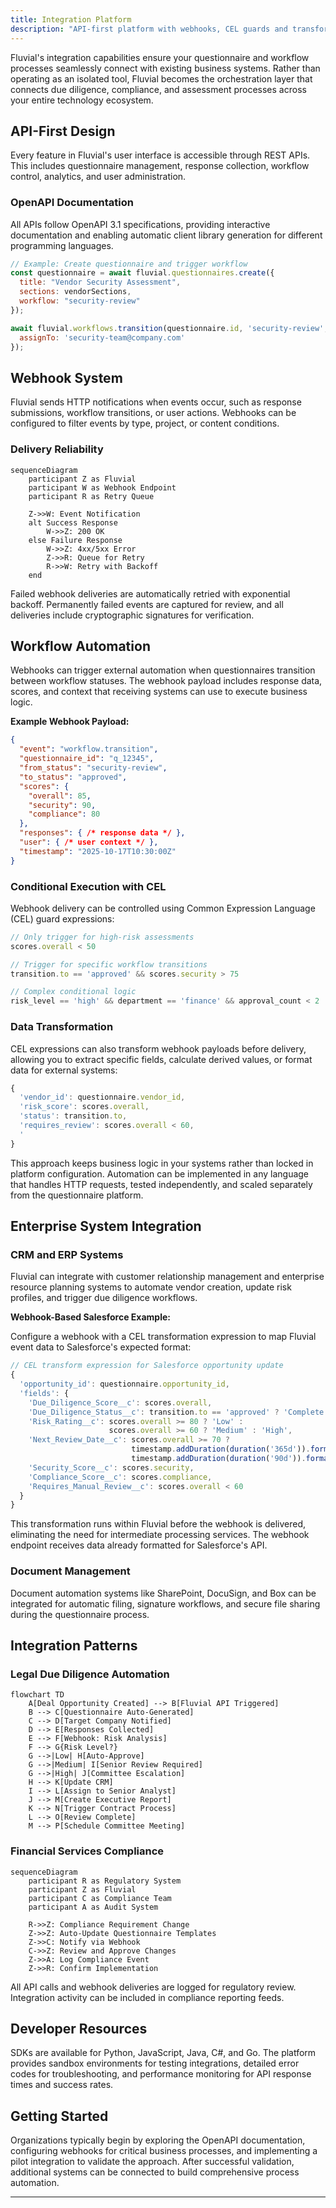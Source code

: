 ```yaml
---
title: Integration Platform
description: "API-first platform with webhooks, CEL guards and transforms, and enterprise integrations to automate questionnaires, workflows, and document processes."
---
```



<Callout type="tip" title="Why Integration Matters">
Fluvial's integration capabilities ensure your questionnaire and workflow processes seamlessly connect with existing business systems. Rather than operating as an isolated tool, Fluvial becomes the orchestration layer that connects due diligence, compliance, and assessment processes across your entire technology ecosystem.
</Callout>


## API-First Design

Every feature in Fluvial's user interface is accessible through REST APIs. This includes questionnaire management, response collection, workflow control, analytics, and user administration.

### OpenAPI Documentation

All APIs follow OpenAPI 3.1 specifications, providing interactive documentation and enabling automatic client library generation for different programming languages.

```javascript
// Example: Create questionnaire and trigger workflow
const questionnaire = await fluvial.questionnaires.create({
  title: "Vendor Security Assessment",
  sections: vendorSections,
  workflow: "security-review"
});

await fluvial.workflows.transition(questionnaire.id, 'security-review', {
  assignTo: 'security-team@company.com'
});
```

## Webhook System

Fluvial sends HTTP notifications when events occur, such as response submissions, workflow transitions, or user actions. Webhooks can be configured to filter events by type, project, or content conditions.

### Delivery Reliability

```mermaid
sequenceDiagram
    participant Z as Fluvial
    participant W as Webhook Endpoint
    participant R as Retry Queue
    
    Z->>W: Event Notification
    alt Success Response
        W->>Z: 200 OK
    else Failure Response
        W->>Z: 4xx/5xx Error
        Z->>R: Queue for Retry
        R->>W: Retry with Backoff
    end
```

Failed webhook deliveries are automatically retried with exponential backoff. Permanently failed events are captured for review, and all deliveries include cryptographic signatures for verification.

## Workflow Automation

Webhooks can trigger external automation when questionnaires transition between workflow statuses. The webhook payload includes response data, scores, and context that receiving systems can use to execute business logic.

**Example Webhook Payload:**
```json
{
  "event": "workflow.transition",
  "questionnaire_id": "q_12345",
  "from_status": "security-review",
  "to_status": "approved",
  "scores": {
    "overall": 85,
    "security": 90,
    "compliance": 80
  },
  "responses": { /* response data */ },
  "user": { /* user context */ },
  "timestamp": "2025-10-17T10:30:00Z"
}
```

### Conditional Execution with CEL

Webhook delivery can be controlled using Common Expression Language (CEL) guard expressions:

```javascript
// Only trigger for high-risk assessments
scores.overall < 50

// Trigger for specific workflow transitions
transition.to == 'approved' && scores.security > 75

// Complex conditional logic
risk_level == 'high' && department == 'finance' && approval_count < 2
```

### Data Transformation

CEL expressions can also transform webhook payloads before delivery, allowing you to extract specific fields, calculate derived values, or format data for external systems:

```javascript
{
  'vendor_id': questionnaire.vendor_id,
  'risk_score': scores.overall,
  'status': transition.to,
  'requires_review': scores.overall < 60,
  '
}
```

This approach keeps business logic in your systems rather than locked in platform configuration. Automation can be implemented in any language that handles HTTP requests, tested independently, and scaled separately from the questionnaire platform.

## Enterprise System Integration

### CRM and ERP Systems

Fluvial can integrate with customer relationship management and enterprise resource planning systems to automate vendor creation, update risk profiles, and trigger due diligence workflows.

**Webhook-Based Salesforce Example:**

Configure a webhook with a CEL transformation expression to map Fluvial event data to Salesforce's expected format:

```javascript
// CEL transform expression for Salesforce opportunity update
{
  'opportunity_id': questionnaire.opportunity_id,
  'fields': {
    'Due_Diligence_Score__c': scores.overall,
    'Due_Diligence_Status__c': transition.to == 'approved' ? 'Complete' : 'In Progress',
    'Risk_Rating__c': scores.overall >= 80 ? 'Low' : 
                      scores.overall >= 60 ? 'Medium' : 'High',
    'Next_Review_Date__c': scores.overall >= 70 ? 
                           timestamp.addDuration(duration('365d')).format('2006-01-02') :
                           timestamp.addDuration(duration('90d')).format('2006-01-02'),
    'Security_Score__c': scores.security,
    'Compliance_Score__c': scores.compliance,
    'Requires_Manual_Review__c': scores.overall < 60
  }
}
```

This transformation runs within Fluvial before the webhook is delivered, eliminating the need for intermediate processing services. The webhook endpoint receives data already formatted for Salesforce's API.

### Document Management

Document automation systems like SharePoint, DocuSign, and Box can be integrated for automatic filing, signature workflows, and secure file sharing during the questionnaire process.


## Integration Patterns

### Legal Due Diligence Automation

```mermaid
flowchart TD
    A[Deal Opportunity Created] --> B[Fluvial API Triggered]
    B --> C[Questionnaire Auto-Generated]
    C --> D[Target Company Notified]
    D --> E[Responses Collected]
    E --> F[Webhook: Risk Analysis]
    F --> G{Risk Level?}
    G -->|Low| H[Auto-Approve]
    G -->|Medium| I[Senior Review Required]
    G -->|High| J[Committee Escalation]
    H --> K[Update CRM]
    I --> L[Assign to Senior Analyst]
    J --> M[Create Executive Report]
    K --> N[Trigger Contract Process]
    L --> O[Review Complete]
    M --> P[Schedule Committee Meeting]
```

### Financial Services Compliance

```mermaid
sequenceDiagram
    participant R as Regulatory System
    participant Z as Fluvial
    participant C as Compliance Team
    participant A as Audit System
    
    R->>Z: Compliance Requirement Change
    Z->>Z: Auto-Update Questionnaire Templates
    Z->>C: Notify via Webhook
    C->>Z: Review and Approve Changes
    Z->>A: Log Compliance Event
    Z->>R: Confirm Implementation
```

<Callout type="info" title="Audit Trails">
All API calls and webhook deliveries are logged for regulatory review. Integration activity can be included in compliance reporting feeds.
</Callout>

## Developer Resources

SDKs are available for Python, JavaScript, Java, C#, and Go. The platform provides sandbox environments for testing integrations, detailed error codes for troubleshooting, and performance monitoring for API response times and success rates.

## Getting Started

Organizations typically begin by exploring the OpenAPI documentation, configuring webhooks for critical business processes, and implementing a pilot integration to validate the approach. After successful validation, additional systems can be connected to build comprehensive process automation.

---